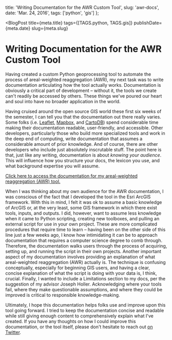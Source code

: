 
  title: 'Writing Documentation for the AWR Custom Tool',
  slug: 'awr-docs',
  date: 'Mar. 24, 2016',
  tags: ['python', 'gis']
};

<BlogPost
  title={meta.title}
  tags={[TAGS.python, TAGS.gis]}
  publishDate={meta.date}
  slug={meta.slug}
>


# Writing Documentation for the AWR Custom Tool

Having created a custom Python geoprocessing tool to automate the process of areal-weighted reaggregation (AWR), my next task was to write documentation articulating how the tool actually works. Documentation is obviously a critical part of development – without it, the tools we create can't readily be accessed by others. These things we've poured our heart and soul into have no broader application in the world.

Having cruised around the open source GIS world these first six weeks of the semester, I can tell you that the documentation out there really varies. Some folks (i.e. [Leaflet](https://leafletjs.com/), [Mapbox](https://www.mapbox.com/), and [CartoDB](https://carto.com/)) spend considerable time making their documentation readable, user-friendly, and accessible. Other developers, particularly those who build more specialized tools and work in the deep end of computing, write documentation that assumes a considerable amount of prior knowledge. And of course, there are other developers who include just absolutely inscrutable stuff. The point here is that, just like any writing, documentation is about _knowing your audience_. This will influence how you structure your docs, the lexicon you use, and what background expertise you will assume.

[Click here to access the documentation for my areal-weighted reaggregation (AWR) tool.](/thoughts/awr-docs/awr-documentation.pdf)

When I was thinking about my own audience for the AWR documentation, I was conscious of the fact that I developed the tool in the Esri ArcGIS framework. With this in mind, I felt it was ok to assume a basic knowledge of ArcGIS or, at the very least, some GIS framework in which there exist tools, inputs, and outputs. I did, however, want to assume less knowledge when it came to Python scripting, creating new toolboxes, and pulling an external script for use in your own project. These are more complicated procedures that require time to learn – having been on the other side of this line just a few weeks ago, I know how intimidating it can be to approach documentation that requires a computer science degree to comb through. Therefore, the documentation walks users through the process of acquiring, setting up, and running the script in their own projects. Another important aspect of my documentation involves providing an explanation of what areal-weighted reaggregation (AWR) actually is. The technique is confusing conceptually, especially for beginning GIS users, and having a clear, concise explanation of what the script is doing with your data is, I think, crucial. Finally, I wanted to include a Limitations section to my docs, per the suggestion of my advisor Joseph Holler. Acknowledging where your tools fail, where they make questionable assumptions, and where they could be improved is critical to responsible knowledge-making.

Ultimately, I hope this documentation helps folks use and improve upon this tool going forward. I tried to keep the documentation concise and readable while still giving enough content to comprehensively explain what I've created. If you have any thoughts on how I could improve this documentation, or the tool itself, please don't hesitate to reach out [on Twitter](https://twitter.com/parker_ziegler).

</BlogPost>

